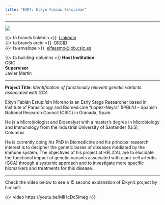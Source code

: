 ```yaml
---
title: "ESR7: Elkyn Fabián Estupiñán"
---
```


---

:::{layout="[30, 60, 50]" .profile-text}

![](../assets/esr_pictures/elkyn_square.png){.img-profile}

{{< fa brands linkedin >}}\  [LinkedIn](https://www.linkedin.com/in/elkyn-fabi%C3%A1n-estupi%C3%B1%C3%A1n-moreno-25214116a/)<br>
{{< fa brands orcid >}} \ [ORCID](https://orcid.org/0000-0002-5818-4389)<br>
{{< fa envelope >}} \ [elfaesmo@ipb.csic.es](mailto:elfaesmo@ipb.csic.es)<br>

{{< fa building-columns >}} **Host Institution** <br> CSIC <br>
**Supervisor** <br> Javier Martín

::: 

---

**Project Title**: *Identification of functionally relevant genetic variants associated with GCA*

Elkyn Fabián Estupiñán Moreno is an Early Stage Researcher based in Institute of Parasitology and Biomedicine “López-Neyra” (IPBLN) – Spanish National Research Council (CSIC) in Granada, Spain.

He is a Microbiologist and Bioanalyst with a master’s degree in Microbiology and Immunology from the Industrial University of Santander (UIS), Colombia.

He is currently doing his PhD in Biomedicine and his principal research interest is to decipher the genetic bases of diseases mediated by the immune system. The objectives of his project at HELICAL are to elucidate the functional impact of genetic variants associated with giant-cell arteritis (GCA) through a systemic approach and to investigate more specific biomarkers and treatments for this disease.


---

Check the video below to see a 15 second explanation of Elkyn's project by himself:

{{< video  https://youtu.be/MIHcDc5Imeg >}}